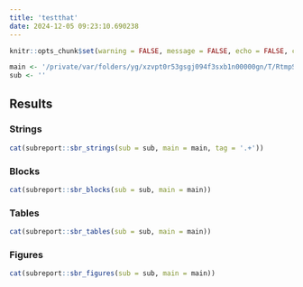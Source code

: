 ```yaml
---
title: 'testthat'
date: 2024-12-05 09:23:10.690238
---
```


```r
knitr::opts_chunk$set(warning = FALSE, message = FALSE, echo = FALSE, comment = NA, results = 'asis', cache = FALSE)

main <- '/private/var/folders/yg/xzvpt0r53gsgj094f3sxb1n00000gn/T/RtmpSWWa8H/file403a6d1f1946/output'
sub <- ''
```

## Results

### Strings

```r
cat(subreport::sbr_strings(sub = sub, main = main, tag = '.+'))
```

### Blocks

```r
cat(subreport::sbr_blocks(sub = sub, main = main))
```

### Tables

```r
cat(subreport::sbr_tables(sub = sub, main = main))
```

### Figures

```r
cat(subreport::sbr_figures(sub = sub, main = main))
```

